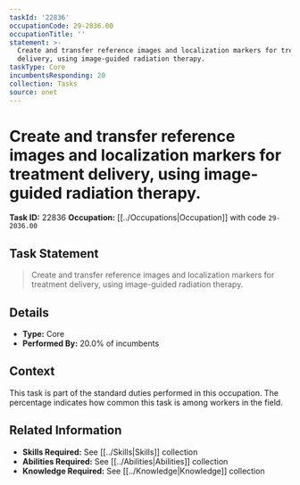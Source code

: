 ```yaml
---
taskId: '22836'
occupationCode: 29-2036.00
occupationTitle: ''
statement: >-
  Create and transfer reference images and localization markers for treatment
  delivery, using image-guided radiation therapy.
taskType: Core
incumbentsResponding: 20
collection: Tasks
source: onet
---
```

# Create and transfer reference images and localization markers for treatment delivery, using image-guided radiation therapy.

**Task ID:** 22836
**Occupation:** [[../Occupations|Occupation]] with code `29-2036.00`

## Task Statement

> Create and transfer reference images and localization markers for treatment delivery, using image-guided radiation therapy.

## Details

- **Type:** Core
- **Performed By:** 20.0% of incumbents

## Context

This task is part of the standard duties performed in this occupation. The percentage indicates how common this task is among workers in the field.

## Related Information

- **Skills Required:** See [[../Skills|Skills]] collection
- **Abilities Required:** See [[../Abilities|Abilities]] collection
- **Knowledge Required:** See [[../Knowledge|Knowledge]] collection
